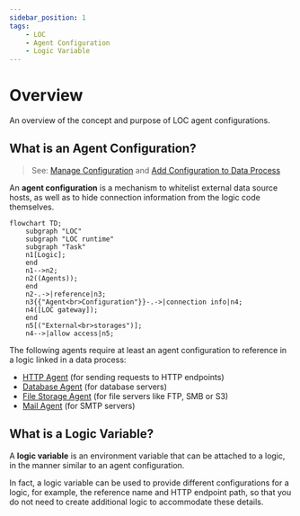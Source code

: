 ```yaml
---
sidebar_position: 1
tags:
    - LOC
    - Agent Configuration
    - Logic Variable
---
```


# Overview

An overview of the concept and purpose of LOC agent configurations.

## What is an Agent Configuration?

> See: [Manage Configuration](/main/feature/agent-config/manage) and [Add Configuration to Data Process](/main/feature/agent-config/add-config)

An **agent configuration** is a mechanism to whitelist external data source hosts, as well as to hide connection information from the logic code themselves.

```mermaid
flowchart TD;
    subgraph "LOC"
    subgraph "LOC runtime"
    subgraph "Task"
    n1[Logic];
    end
    n1-->n2;
    n2((Agents));
    end
    n2-.->|reference|n3;
    n3{{"Agent<br>Configuration"}}-.->|connection info|n4;
    n4([LOC gateway]);
    end
    n5[("External<br>storages")];
    n4-->|allow access|n5;
```

The following agents require at least an agent configuration to reference in a logic linked in a data process:

-   [HTTP Agent](/main/feature/agent/agent-list#http-agent) (for sending requests to HTTP endpoints)
-   [Database Agent](/main/feature/agent/agent-list#database-agent) (for database servers)
-   [File Storage Agent](/main/feature/agent/agent-list#file-storage-agent) (for file servers like FTP, SMB or S3)
-   [Mail Agent](/main/feature/agent/agent-list#mail-agent) (for SMTP servers)

## What is a Logic Variable?

A **logic variable** is an environment variable that can be attached to a logic, in the manner similar to an agent configuration.

In fact, a logic variable can be used to provide different configurations for a logic, for example, the reference name and HTTP endpoint path, so that you do not need to create additional logic to accommodate these details.
